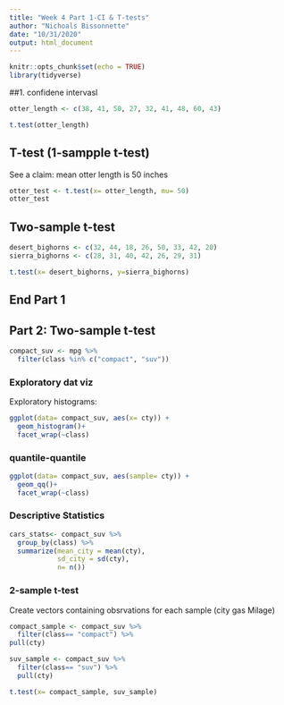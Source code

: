 ```yaml
---
title: "Week 4 Part 1-CI & T-tests"
author: "Nichoals Bissonnette"
date: "10/31/2020"
output: html_document
---
```


```r
knitr::opts_chunk$set(echo = TRUE)
library(tidyverse)
```

##1. confidene intervasl 

```r
otter_length <- c(38, 41, 50, 27, 32, 41, 48, 60, 43)

t.test(otter_length)
```

## T-test (1-sampple t-test)

See a claim: mean otter length is 50 inches 

```r
otter_test <- t.test(x= otter_length, mu= 50)
otter_test
```

## Two-sample t-test

```r
desert_bighorns <- c(32, 44, 18, 26, 50, 33, 42, 20)
sierra_bighorns <- c(28, 31, 40, 42, 26, 29, 31)

t.test(x= desert_bighorns, y=sierra_bighorns)
```

## End Part 1

## Part 2: Two-sample t-test 

```r
compact_suv <- mpg %>% 
  filter(class %in% c("compact", "suv"))
```

### Exploratory dat viz

Exploratory histograms:
```r
ggplot(data= compact_suv, aes(x= cty)) +
  geom_histogram()+
  facet_wrap(~class)
```
### quantile-quantile
```r
ggplot(data= compact_suv, aes(sample= cty)) +
  geom_qq()+
  facet_wrap(~class)
```

### Descriptive Statistics

```r
cars_stats<- compact_suv %>% 
  group_by(class) %>% 
  summarize(mean_city = mean(cty),
            sd_city = sd(cty),
            n= n())
```

### 2-sample t-test
Create vectors containing obsrvations for each sample (city gas Milage)

```r
compact_sample <- compact_suv %>% 
  filter(class== "compact") %>% 
pull(cty)

suv_sample <- compact_suv %>% 
  filter(class== "suv") %>% 
  pull(cty)

t.test(x= compact_sample, suv_sample)
```

